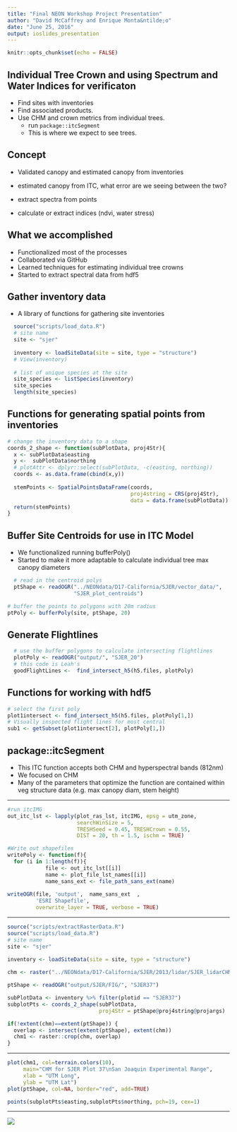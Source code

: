 ```yaml
---
title: "Final NEON Workshop Project Presentation"
author: "David McCaffrey and Enrique Monta&ntilde;o"
date: "June 25, 2016"
output: ioslides_presentation
---
```


```r
knitr::opts_chunk$set(echo = FALSE)
```


## Individual Tree Crown and using Spectrum and Water Indices for verificaton

- Find sites with inventories
- Find associated products.  
- Use CHM and crown metrics from individual trees.
  - run `package::itcSegment`
  - This is where we expect to see trees. 

## Concept
 - Validated canopy and estimated canopy from inventories
 - estimated canopy from ITC, what error are we seeing between the two?

 - extract spectra from points
 - calculate or extract indices (ndvi, water stress)

## What we accomplished

 - Functionalized most of the processes
 - Collaborated via GitHub
 - Learned techniques for estimating individual tree crowns
 - Started to extract spectral data from hdf5

## Gather inventory data

 - A library of functions for gathering site inventories
 
```r
  source("scripts/load_data.R")
  # site name
  site <- "sjer"
  
  inventory <- loadSiteData(site = site, type = "structure")
  # View(inventory)
  
  # list of unique species at the site
  site_species <- listSpecies(inventory)
  site_species
  length(site_species)

```

## Functions for generating spatial points from inventories

```r
# change the inventory data to a shape
coords_2_shape <- function(subPlotData, proj4Str){
  x <- subPlotData$easting
  y <-  subPlotData$northing
  # plotAttr <- dplyr::select(subPlotData, -c(easting, northing))
  coords <- as.data.frame(cbind(x,y))
  
  stemPoints <- SpatialPointsDataFrame(coords, 
                                       proj4string = CRS(proj4Str),
                                       data = data.frame(subPlotData))
  return(stemPoints)
}
```

## Buffer Site Centroids for use in ITC Model
 - We functionalized running bufferPoly()
 - Started to make it more adaptable to calculate individual tree max canopy diameters
```r
  # read in the centroid polys
  ptShape <- readOGR("../NEONdata/D17-California/SJER/vector_data/",
                     "SJER_plot_centroids")

# buffer the points to polygons with 20m radius
ptPoly <- bufferPoly(site, ptShape, 20)

```


## Generate Flightlines

```r
  # use the buffer polygons to calculate intersecting flightlines
  plotPoly <- readOGR("output/", "SJER_20")
  # this code is Leah's
  goodFlightLines <-  find_intersect_h5(h5.files, plotPoly)

```

## Functions for working with hdf5
```r

# select the first poly
plot1intersect <- find_intersect_h5(h5.files, plotPoly[1,])
# Visually inspected flight lines for most central
sub1 <- getSubset(plot1intersect[2], plotPoly[1,])

```

## package::itcSegment

- This ITC function accepts both CHM and hyperspectral bands (812nm)
- We focused on CHM
- Many of the parameters that optimize the function are contained within veg structure data (e.g. max canopy diam, stem height)

*** 

```r
#run itcIMG
out_itc_lst <- lapply(plot_ras_lst, itcIMG, epsg = utm_zone, 
                      searchWinSize = 5,
                      TRESHSeed = 0.45, TRESHCrown = 0.55, 
                      DIST = 20, th = 1.5, ischm = TRUE)  

#Write out shapefiles
writePoly <- function(f){
  for (i in 1:length(f)){
            file <- out_itc_lst[[i]]
            name <- plot_file_lst_names[[i]]
            name_sans_ext <- file_path_sans_ext(name)
            
writeOGR(file, 'output',  name_sans_ext  , 
         'ESRI Shapefile', 
         overwrite_layer = TRUE, verbose = TRUE)
```


***

```r
source("scripts/extractRasterData.R")
source("scripts/load_data.R")
# site name
site <- "sjer"
  
inventory <- loadSiteData(site = site, type = "structure")

chm <- raster("../NEONdata/D17-California/SJER/2013/lidar/SJER_lidarCHM.tif")

ptShape <- readOGR("output/SJER/FIG/", "SJER37")

subPlotData <- inventory %>% filter(plotid == "SJER37")
subplotPts <- coords_2_shape(subPlotData,
                             proj4Str = ptShape@proj4string@projargs)

if(!extent(chm)==extent(ptShape)) {
  overlap <- intersect(extent(ptShape), extent(chm))
  chm1 <- raster::crop(chm, overlap)
}

```

***

```r
plot(chm1, col=terrain.colors(10), 
     main="CHM for SJER Plot 37\nSan Joaquin Experimental Range",
     xlab = "UTM Long",
     ylab = "UTM Lat")
plot(ptShape, col=NA, border="red", add=TRUE)

points(subplotPts$easting,subplotPts$northing, pch=19, cex=1)

```

***

![](final_itc_plot.png)





